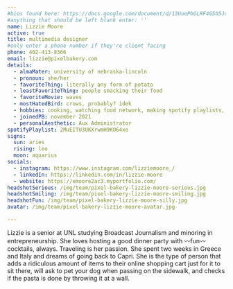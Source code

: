 ```yaml
---
#bios found here: https://docs.google.com/document/d/13UuePbGLRF4G5b5JoEe2Vua3NukZ1-QwRW4Oisnd8lI/edit#
#anything that should be left blank enter: ''
name: Lizzie Moore
active: true
title: multimedia designer
#only enter a phone number if they're client facing
phone: 402-413-8366
email: lizzie@pixelbakery.com
details:
  - almaMater: university of nebraska-lincoln
  - pronoun: she/her
  - favoriteThing: literally any form of potato
  - leastFavoriteThing: people smacking their food
  - favoriteMovie: waves
  - mostHatedBird: crows, probably? idek
  - hobbies: cooking, watching food network, making spotify playlists, skincare/makeup
  - joinedPB: november 2021
  - personalAesthetic: Aux Administrator
spotifyPlaylist: 2MuEITU3UKXrwmH9KO64xe
signs:
  sun: aries
  rising: leo
  moon: aquarius
socials:
  - instagram: https://www.instagram.com/lizziemoore_/
  - linkedIn: https://linkedin.com/in/lizzie-moore
  - website: https://emoore2ac3.myportfolio.com/
headshotSerious: /img/team/pixel-bakery-lizzie-moore-serious.jpg
headshotSmiling: /img/team/pixel-bakery-lizzie-moore-smiling.jpg
headshotFun: /img/team/pixel-bakery-lizzie-moore-silly.jpg
avatar: /img/team/pixel-bakery-lizzie-moore-avatar.jpg

---
```


Lizzie is a senior at UNL studying Broadcast Journalism and minoring in entrepreneurship. She loves hosting a good dinner party with 〰fun〰 cocktails, always. Traveling is her passion. She spent two weeks in Greece and Italy and dreams of going back to Capri. She is the type of person that adds a ridiculous amount of items to their online shopping cart just for it to sit there, will ask to pet your dog when passing on the sidewalk, and checks if the pasta is done by throwing it at a wall.
